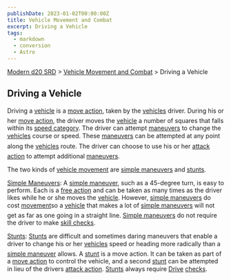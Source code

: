 ```yaml
---
publishDate: 2023-01-02T00:00:00Z
title: Vehicle Movement and Combat
excerpt: Driving a Vehicle
tags:
  - markdown
  - conversion
  - Astro
---
```


[Modern d20 SRD](/#modernD20) > [Vehicle Movement and Combat](modern-d20-srd-vehicle-movement-and-combat-index) > Driving a Vehicle

## Driving a Vehicle

Driving a [vehicle](modern-d20-srd-equipment-equipment-vehicles) is a [move action](modern-d20-srd-combat-move-actions), taken by the [vehicles](modern-d20-srd-equipment-equipment-vehicles) driver. During his or her [move action](modern-d20-srd-combat-move-actions), the driver moves the [vehicle](modern-d20-srd-equipment-equipment-vehicles) a number of squares that falls within its [speed category](modern-d20-srd-vehicle-movement-and-combat-declaring-speed). The driver can attempt [maneuvers](modern-d20-srd-vehicle-movement-and-combat-simple-maneuvers) to change the [vehicles](modern-d20-srd-equipment-equipment-vehicles) course or speed. These [maneuvers](modern-d20-srd-vehicle-movement-and-combat-simple-maneuvers) can be attempted at any point along the [vehicles](modern-d20-srd-equipment-equipment-vehicles) route. The driver can choose to use his or her [attack action](modern-d20-srd-combat-attack-actions) to attempt additional [maneuvers](modern-d20-srd-vehicle-movement-and-combat-simple-maneuvers).

The two kinds of [vehicle movement](modern-d20-srd-vehicle-movement-and-combat-moving) are [simple maneuvers](modern-d20-srd-vehicle-movement-and-combat-simple-maneuvers) and [stunts](modern-d20-srd-vehicle-movement-and-combat-stunts).

[Simple Maneuvers](modern-d20-srd-vehicle-movement-and-combat-simple-maneuvers): A [simple maneuver](modern-d20-srd-vehicle-movement-and-combat-simple-maneuvers), such as a 45-degree turn, is easy to perform. Each is a [free action](modern-d20-srd-combat-action-types) and can be taken as many times as the driver likes while he or she moves the [vehicle](modern-d20-srd-equipment-equipment-vehicles). However, [simple maneuvers](modern-d20-srd-vehicle-movement-and-combat-simple-maneuvers) do cost [movement](modern-d20-srd-combat-move-actions)so a [vehicle](modern-d20-srd-equipment-equipment-vehicles) that makes a lot of [simple maneuvers](modern-d20-srd-vehicle-movement-and-combat-simple-maneuvers) will not get as far as one going in a straight line. [Simple maneuvers](modern-d20-srd-vehicle-movement-and-combat-simple-maneuvers) do not require the driver to make [skill checks](modern-d20-srd-skills-skill-basics).

[Stunts](modern-d20-srd-vehicle-movement-and-combat-stunts): [Stunts](modern-d20-srd-vehicle-movement-and-combat-stunts) are difficult and sometimes daring maneuvers that enable a driver to change his or her [vehicles](modern-d20-srd-equipment-equipment-vehicles) speed or heading more radically than a [simple maneuver](modern-d20-srd-vehicle-movement-and-combat-simple-maneuvers) allows. A [stunt](modern-d20-srd-combat-move-actions) is a move action. It can be taken as part of a [move action](modern-d20-srd-combat-move-actions) to control the vehicle, and a second [stunt](modern-d20-srd-vehicle-movement-and-combat-stunts) can be attempted in lieu of the drivers [attack action](modern-d20-srd-combat-attack-actions). [Stunts](modern-d20-srd-vehicle-movement-and-combat-stunts) always require [Drive](modern-d20-srd-skills-drive) [checks](modern-d20-srd-skills-skill-basics).
